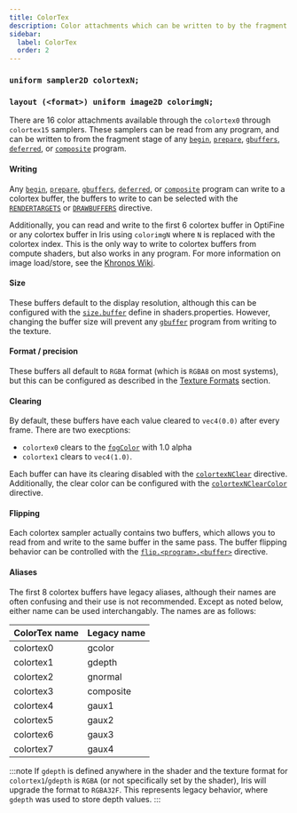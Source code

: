 ```yaml
---
title: ColorTex
description: Color attachments which can be written to by the fragment stage of begin, prepare, gbuffers, deferred, and composite programs.
sidebar:
  label: ColorTex
  order: 2
---
```



### `uniform sampler2D colortexN;`
### `layout (<format>) uniform image2D colorimgN;`

There are 16 color attachments available through the `colortex0` through `colortex15` samplers. These samplers can be read from any program, and can be written to from the fragment stage of any [`begin`](/current/reference/programs/begin), [`prepare`](/current/reference/programs/prepare), [`gbuffers`](/current/reference/programs/gbuffers), [`deferred`](/current/reference/programs/deferred), or [`composite`](/current/reference/programs/composite) program. 

#### Writing
Any [`begin`](/current/reference/programs/begin), [`prepare`](/current/reference/programs/prepare), [`gbuffers`](/current/reference/programs/gbuffers), [`deferred`](/current/reference/programs/deferred), or [`composite`](/current/reference/programs/composite) program can write to a colortex buffer, the buffers to write to can be selected with the [`RENDERTARGETS`](/current/reference/constants/rendertargets) or [`DRAWBUFFERS`](/current/reference/constants/drawbuffers) directive.

Additionally, you can read and write to the first 6 colortex buffer in OptiFine or any colortex buffer in Iris using `colorimgN` where `N` is replaced with the colortex index. This is the only way to write to colortex buffers from compute shaders, but also works in any program. For more information on image load/store, see the [Khronos Wiki](https://www.khronos.org/opengl/wiki/Image_Load_Store).

#### Size
These buffers default to the display resolution, although this can be configured with the [`size.buffer`](/current/reference/shadersproperties/rendering#sizebuffer) define in shaders.properties. However, changing the buffer size will prevent any [`gbuffer`](/current/reference/programs/gbuffers) program from writing to the texture.

#### Format / precision
These buffers all default to `RGBA` format (which is `RGBA8` on most systems), but this can be configured as described in the [Texture Formats](/current/reference/buffers/image_format) section.

#### Clearing

By default, these buffers have each value cleared to `vec4(0.0)` after every frame. There are two execptions:

- `colortex0` clears to the [`fogColor`](/current/reference/uniforms/rendering#fogcolor) with 1.0 alpha
- `colortex1` clears to `vec4(1.0)`.

Each buffer can have its clearing disabled with the [`colortexNClear`](/current/reference/constants/buffer_clear) directive. Additionally, the clear color can be configured with the [`colortexNClearColor`](/current/reference/constants/buffer_clear_color) directive.

#### Flipping
Each colortex sampler actually contains two buffers, which allows you to read from and write to the same buffer in the same pass. The buffer flipping behavior can be controlled with the [`flip.<program>.<buffer>`](/current/reference/shadersproperties/rendering#flip) directive.

#### Aliases <Badge text="Legacy" variant="danger" size="medium" />
The first 8 colortex buffers have legacy aliases, although their names are often confusing and their use is not recommended. Except as noted below, either name can be used interchangably. The names are as follows:

| ColorTex name | Legacy name |
| ------------- | ----------- |
| colortex0     | gcolor      |
| colortex1     | gdepth      |
| colortex2     | gnormal     |
| colortex3     | composite   |
| colortex4     | gaux1       |
| colortex5     | gaux2       |
| colortex6     | gaux3       |
| colortex7     | gaux4       |

:::note
If `gdepth` is defined anywhere in the shader and the texture format for `colortex1`/`gdepth` is `RGBA` (or not specifically set by the shader), Iris will upgrade the format to `RGBA32F`. This represents legacy behavior, where `gdepth` was used to store depth values.
:::
